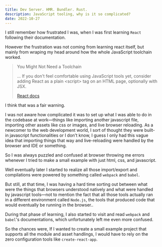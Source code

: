```yaml
---
title: Dev Server. HMR. Bundler. Rust.
description: JavaScript tooling, why is it so complicated?
date: 2022-10-27
---
```


I still remember how frustrated I was, when I was first learning `React` following their documentation.

However the frustration was not coming from learning react itself, but mainly from wraping my head around how the whole JavaScript toolchain worked.

> <p className="text-lg">You Might Not Need a Toolchain</p>
>
> ... If you don't feel comfortable using JavaScript tools yet, consider adding React as a plain \<script\> tag on an HTML page, optionally with JSX.
>
> [React docs](https://reactjs.org/docs/create-a-new-react-app.html#you-might-not-need-a-toolchain)

I think that was a fair warning.

I was not aware how complicated it was to set up what I was able to do in the codebase at work&mdash;things like importing another javascript file, importing other assets like css or images, and live browser reloading. As a newcomer to the web development world, I sort of thought they were built-in javascript functionalities or I don't know, I guess I only had this vague idea that importing things that way and live-reloading were handled by the browser and IDE or something.

So I was always puzzled and confused at browser throwing me errors whenever I tried to make a small example with just html, css, and javascript.

Well eventually later I started to realize all those import/export and compilations were powered by something called `webpack` and `babel`.

But still, at that time, I was having a hard time sorting out between what were the things that browsers understood natively and what were handled by javascript tools&mdash;not to mention the fact that all those tools actually ran in a different environment called `Node.js`, the tools that produced code that would eventually be running in the browser..

During that phase of learning, I also started to visit and read `webpack` and `babel`'s documentations, which unfortunately left me even more confused.

So the chances were, If I wanted to create a small example project that supports all the module and asset handlings, I would have to rely on the zero configuration tools like `create-react-app`.
